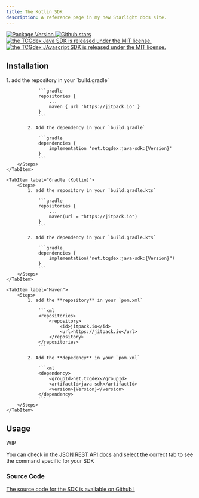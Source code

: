 ```yaml
---
title: The Kotlin SDK
description: A reference page in my new Starlight docs site.
---
```


<p class="flex gap-2 justify-center">
	<a href="https://jitpack.io/#net.tcgdex/java-sdk">
		<img src="https://img.shields.io/jitpack/v/github/tcgdex/java-sdk?style=flat-square" alt="Package Version" />
	</a>
	<a href="https://github.com/tcgdex/java-sdk/stargazers">
		<img src="https://img.shields.io/github/stars/tcgdex/java-sdk?style=flat-square" alt="Github stars" />
	</a>
	<a href="https://github.com/tcgdex/java-sdk/blob/master/LICENSE.md">
		<img src="https://img.shields.io/github/license/tcgdex/java-sdk?style=flat-square" alt="the TCGdex Java SDK is released under the MIT license." />
	</a>
	<a href="https://github.com/tcgdex/javascript-sdk/actions/workflows/build.yml">
		<img src="https://img.shields.io/github/actions/workflow/status/tcgdex/javascript-sdk/build.yml?style=flat-square" alt="the TCGdex JAvascript SDK is released under the MIT license." />
	</a>
</p>

## Installation

<Tabs>
	<TabItem label="Gradle (Groovy)">
		<Steps>
			1. add the repository in your `build.gradle`

				```gradle
				repositories {
					...
					maven { url 'https://jitpack.io' }
				}
				```

			2. Add the dependency in your `build.gradle`

				```gradle
				dependencies {
					implementation 'net.tcgdex:java-sdk:{Version}'
				}
				```
		</Steps>
	</TabItem>

	<TabItem label="Gradle (Kotlin)">
		<Steps>
			1. add the repository in your `build.gradle.kts`

				```gradle
				repositories {
					...
					maven(url = "https://jitpack.io")
				}
				```

			2. Add the dependency in your `build.gradle.kts`

				```gradle
				dependencies {
					implementation("net.tcgdex:java-sdk:{Version}")
				}
				```
		</Steps>
	</TabItem>
	
	<TabItem label="Maven">
		<Steps>
			1. add the **repository** in your `pom.xml`

				```xml
				<repositories>
					<repository>
						<id>jitpack.io</id>
						<url>https://jitpack.io</url>
					</repository>
				</repositories>
				```

			2. Add the **depedency** in your `pom.xml`

				```xml
				<dependency>
					<groupId>net.tcgdex</groupId>
					<artifactId>java-sdk</artifactId>
					<version>{Version}</version>
				</dependency>
				```
		</Steps>
	</TabItem>
</Tabs>

## Usage

WIP

You can check in [the JSON REST API docs](/rest) and select the correct tab to see the command specific for your SDK

### Source Code

[The source code for the SDK is available on Github !](https://github.com/tcgdex/java-sdk)

